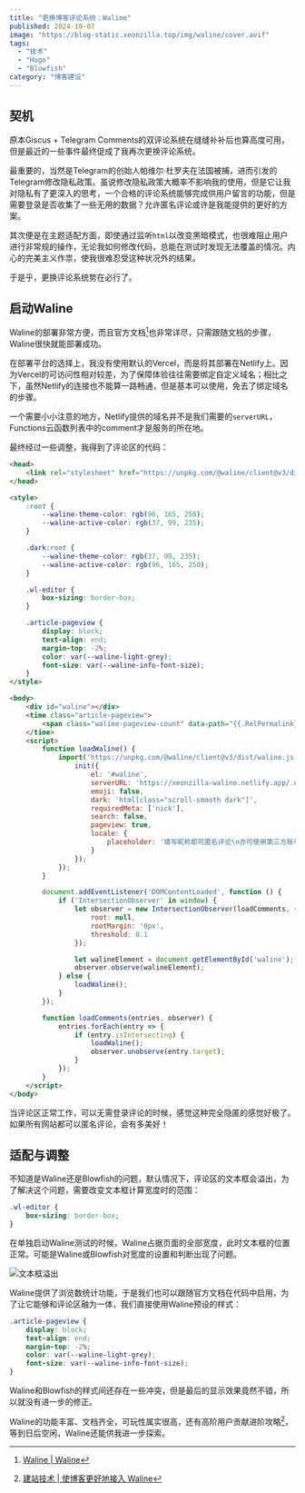 ```yaml
---
title: "更换博客评论系统：Waline"
published: 2024-10-07
image: "https://blog-static.xeonzilla.top/img/waline/cover.avif"
tags:
  - "技术"
  - "Hugo"
  - "Blowfish"
category: "博客建设"
---
```


## 契机
原本Giscus + Telegram Comments的双评论系统在缝缝补补后也算高度可用，但是最近的一些事件最终促成了我再次更换评论系统。

最重要的，当然是Telegram的创始人帕维尔·杜罗夫在法国被捕，进而引发的Telegram修改隐私政策。虽说修改隐私政策大概率不影响我的使用，但是它让我对隐私有了更深入的思考，一个合格的评论系统能够完成供用户留言的功能，但是需要登录是否收集了一些无用的数据？允许匿名评论或许是我能提供的更好的方案。

其次便是在主题适配方面，即使通过监听`html`以改变黑暗模式，也很难阻止用户进行非常规的操作，无论我如何修改代码，总能在测试时发现无法覆盖的情况。内心的完美主义作祟，使我很难忍受这种状况外的结果。

于是乎，更换评论系统势在必行了。

## 启动Waline
Waline的部署非常方便，而且官方文档[^1]也非常详尽，只需跟随文档的步骤，Waline很快就能部署成功。

在部署平台的选择上，我没有使用默认的Vercel，而是将其部署在Netlify上。因为Vercel的可访问性相对较差，为了保障体验往往需要绑定自定义域名；相比之下，虽然Netlify的连接也不能算一路畅通，但是基本可以使用，免去了绑定域名的步骤。

一个需要小小注意的地方，Netlify提供的域名并不是我们需要的`serverURL`，Functions云函数列表中的comment才是服务的所在地。

最终经过一些调整，我得到了评论区的代码：
```html title="layouts/partials/comments.html" collapse={38-46} {16-18, 20-26}
<head>
    <link rel="stylesheet" href="https://unpkg.com/@waline/client@v3/dist/waline.css" />
</head>

<style>
    :root {
        --waline-theme-color: rgb(96, 165, 250);
        --waline-active-color: rgb(37, 99, 235);
    }

    .dark:root {
        --waline-theme-color: rgb(37, 99, 235);
        --waline-active-color: rgb(96, 165, 250);
    }

    .wl-editor {
        box-sizing: border-box;
    }

    .article-pageview {
        display: block;
        text-align: end;
        margin-top: -2%;
        color: var(--waline-light-grey);
        font-size: var(--waline-info-font-size);
    }
</style>

<body>
    <div id="waline"></div>
    <time class="article-pageview">
        <span class="waline-pageview-count" data-path="{{.RelPermalink}}">0</span> 次浏览
    </time>
    <script>
        function loadWaline() {
            import('https://unpkg.com/@waline/client@v3/dist/waline.js').then(({ init }) => {
                init({
                    el: '#waline',
                    serverURL: 'https://xeonzilla-waline.netlify.app/.netlify/functions/comment',
                    emoji: false,
                    dark: 'html[class="scroll-smooth dark"]',
                    requiredMeta: ['nick'],
                    search: false,
                    pageview: true,
                    locale: {
                        placeholder: '填写昵称即可匿名评论\n亦可使用第三方账号登录'
                    }
                });
            });
        }

        document.addEventListener('DOMContentLoaded', function () {
            if ('IntersectionObserver' in window) {
                let observer = new IntersectionObserver(loadComments, {
                    root: null,
                    rootMargin: '0px',
                    threshold: 0.1
                });

                let walineElement = document.getElementById('waline');
                observer.observe(walineElement);
            } else {
                loadWaline();
            }
        });

        function loadComments(entries, observer) {
            entries.forEach(entry => {
                if (entry.isIntersecting) {
                    loadWaline();
                    observer.unobserve(entry.target);
                }
            });
        }
    </script>
</body>
```
当评论区正常工作，可以无需登录评论的时候，感觉这种完全隐匿的感觉好极了。如果所有网站都可以匿名评论，会有多美好！

## 适配与调整
不知道是Waline还是Blowfish的问题，默认情况下，评论区的文本框会溢出，为了解决这个问题，需要改变文本框计算宽度时的范围：
```css title="layouts/partials/comments.html" startLineNumber=16
.wl-editor {
    box-sizing: border-box;
}
```
在单独启动Waline测试的时候，Waline占据页面的全部宽度，此时文本框的位置正常。可能是Waline或Blowfish对宽度的设置和判断出现了问题。

<Image src="https://blog-static.xeonzilla.top/img/waline/01.avif" alt="文本框溢出" quality="max" inferSize />

Waline提供了浏览数统计功能，于是我们也可以跟随官方文档在代码中启用，为了让它能够和评论区融为一体，我们直接使用Waline预设的样式：
```css title="layouts/partials/comments.html" startLineNumber=20
.article-pageview {
    display: block;
    text-align: end;
    margin-top: -2%;
    color: var(--waline-light-grey);
    font-size: var(--waline-info-font-size);
}
```
Waline和Blowfish的样式间还存在一些冲突，但是最后的显示效果竟然不错，所以就没有进一步的修正。

Waline的功能丰富、文档齐全，可玩性属实很高，还有高阶用户贡献进阶攻略[^2]，等到日后空闲，Waline还能供我进一步探索。

[^1]:[Waline | Waline](https://waline.js.org/)
[^2]:[建站技术 | 使博客更好地接入 Waline](https://blog.reincarnatey.net/2024/0719-better-waline/)

